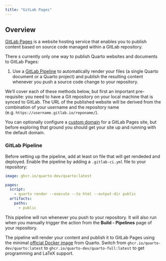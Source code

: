 ```yaml
---
title: "GitLab Pages"
---
```


## Overview

[GitLab Pages](https://pages.github.com/) is a website hosting service that enables you to publish content based on source code managed within a GitLab repository.

There s currently only one way to publish Quarto websites and documents to GitLab Pages:

1.  Use a [GitLab Pipeline] to automatically render your files (a single Quarto document or a Quarto project) and publish the resulting content whenever you push a source code change to your repository.

We'll cover each of these methods below, but first an important pre-requisite: you need to have a Git repository on your local machine that is synced to GitLab. The URL of the published website will be derived from the combination of your username and the repository name (e.g. `https://username.gitlab.io/reponame/`).

You can optionally configure a [custom domain](https://docs.gitlab.com/ee/user/project/pages/custom_domains_ssl_tls_certification/) for a GitLab Pages site, but before exploring that ground you should get your site up and running with the default domain.

### GitLab Pipeline

Before setting up the pipeline, add at least on file that will get rendeded and deployed. Enable the pipeline by adding a `.gitlab-ci.yml` file to your repository:

``` .yaml
image: ghcr.io/quarto-dev/quarto:latest

pages:
  script:
    - quarto render --execute --to html --output-dir public
  artifacts:
    paths:
      - public
```

This pipeline will run whenever you push to your repository. It will also run when you manually trigger the action from the **Build - Pipelines** page of your repository.

The pipeline will render your content and publish it to GitLab Pages using the minimal [official Docker image](https://github.com/orgs/quarto-dev/packages) from Quarto. Switch from `ghcr.io/quarto-dev/quarto:latest` to `ghcr.io/quarto-dev/quarto-full:latest` to get programming and LaTeX support.
